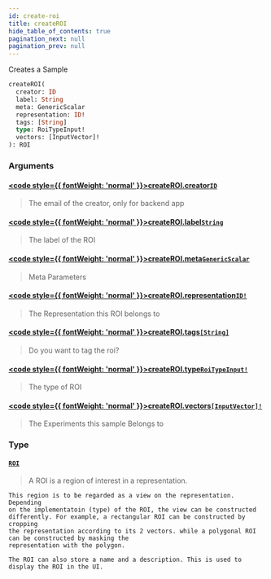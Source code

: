 ```yaml
---
id: create-roi
title: createROI
hide_table_of_contents: true
pagination_next: null
pagination_prev: null
---
```








Creates a Sample

```graphql
createROI(
  creator: ID
  label: String
  meta: GenericScalar
  representation: ID!
  tags: [String]
  type: RoiTypeInput!
  vectors: [InputVector]!
): ROI
```


### Arguments

#### [<code style={{ fontWeight: 'normal' }}>createROI.<b>creator</b></code>](#)<Bullet />[`ID`](/docs/schemas/mikro/scalars/id) <Badge class="secondary" text="scalar"/>
> The email of the creator, only for backend app
> 

#### [<code style={{ fontWeight: 'normal' }}>createROI.<b>label</b></code>](#)<Bullet />[`String`](/docs/schemas/mikro/scalars/string) <Badge class="secondary" text="scalar"/>
> The label of the ROI
> 

#### [<code style={{ fontWeight: 'normal' }}>createROI.<b>meta</b></code>](#)<Bullet />[`GenericScalar`](/docs/schemas/mikro/scalars/generic-scalar) <Badge class="secondary" text="scalar"/>
> Meta Parameters
> 

#### [<code style={{ fontWeight: 'normal' }}>createROI.<b>representation</b></code>](#)<Bullet />[`ID!`](/docs/schemas/mikro/scalars/id) <Badge class="secondary" text="non-null"/> <Badge class="secondary" text="scalar"/>
> The Representation this ROI belongs to
> 

#### [<code style={{ fontWeight: 'normal' }}>createROI.<b>tags</b></code>](#)<Bullet />[`[String]`](/docs/schemas/mikro/scalars/string) <Badge class="secondary" text="list"/> <Badge class="secondary" text="scalar"/>
> Do you want to tag the roi?
> 

#### [<code style={{ fontWeight: 'normal' }}>createROI.<b>type</b></code>](#)<Bullet />[`RoiTypeInput!`](/docs/schemas/mikro/enums/roi-type-input) <Badge class="secondary" text="non-null"/> <Badge class="secondary" text="enum"/>
> The type of ROI
> 

#### [<code style={{ fontWeight: 'normal' }}>createROI.<b>vectors</b></code>](#)<Bullet />[`[InputVector]!`](/docs/schemas/mikro/inputs/input-vector) <Badge class="secondary" text="non-null"/> <Badge class="secondary" text="input"/>
> The Experiments this sample Belongs to
> 

### Type

#### [`ROI`](/docs/schemas/mikro/objects/roi) <Badge class="secondary" text="object"/>
> A ROI is a region of interest in a representation.

    This region is to be regarded as a view on the representation. Depending
    on the implementatoin (type) of the ROI, the view can be constructed
    differently. For example, a rectangular ROI can be constructed by cropping
    the representation according to its 2 vectors. while a polygonal ROI can be constructed by masking the
    representation with the polygon.

    The ROI can also store a name and a description. This is used to display the ROI in the UI.

    
> 





